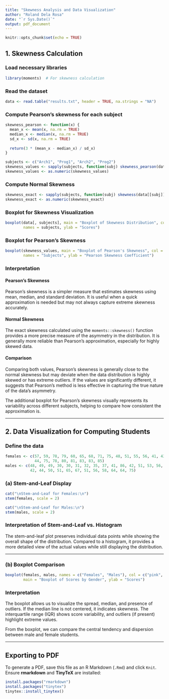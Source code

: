 ---
title: "Skewness Analysis and Data Visualization"
author: "Roland Dela Rosa"
date: "`r Sys.Date()`"
output: pdf_document
---

```{r setup, include=FALSE}
knitr::opts_chunk$set(echo = TRUE)
```

## 1. Skewness Calculation

### Load necessary libraries
```{r}
library(moments)  # For skewness calculation
```

### Read the dataset
```{r}
data <- read.table("results.txt", header = TRUE, na.strings = "NA")
```

### Compute Pearson's skewness for each subject
```{r}
skewness_pearson <- function(x) {
  mean_x <- mean(x, na.rm = TRUE)
  median_x <- median(x, na.rm = TRUE)
  sd_x <- sd(x, na.rm = TRUE)
  
  return(3 * (mean_x - median_x) / sd_x)
}

subjects <- c("Arch1", "Prog1", "Arch2", "Prog2")
skewness_values <- sapply(subjects, function(subj) skewness_pearson(data[[subj]]))
skewness_values <- as.numeric(skewness_values)
```

### Compute Normal Skewness
```{r}
skewness_exact <- sapply(subjects, function(subj) skewness(data[[subj]], na.rm = TRUE))
skewness_exact <- as.numeric(skewness_exact)
```

### Boxplot for Skewness Visualization
```{r}
boxplot(data[, subjects], main = "Boxplot of Skewness Distribution", col = c("red", "green", "blue", "purple"), 
        names = subjects, ylab = "Scores")
```

### Boxplot for Pearson's Skewness
```{r}
boxplot(skewness_values, main = "Boxplot of Pearson's Skewness", col = "orange", 
        names = "Subjects", ylab = "Pearson Skewness Coefficient")
```

### Interpretation
#### Pearson's Skewness
Pearson's skewness is a simpler measure that estimates skewness using mean, median, and standard deviation. It is useful when a quick approximation is needed but may not always capture extreme skewness accurately.

#### Normal Skewness
The exact skewness calculated using the `moments::skewness()` function provides a more precise measure of the asymmetry in the distribution. It is generally more reliable than Pearson’s approximation, especially for highly skewed data.

#### Comparison
Comparing both values, Pearson's skewness is generally close to the normal skewness but may deviate when the data distribution is highly skewed or has extreme outliers. If the values are significantly different, it suggests that Pearson's method is less effective in capturing the true nature of the data’s asymmetry.

The additional boxplot for Pearson's skewness visually represents its variability across different subjects, helping to compare how consistent the approximation is.

---

## 2. Data Visualization for Computing Students

### Define the data
```{r}
females <- c(57, 59, 78, 79, 60, 65, 68, 71, 75, 48, 51, 55, 56, 41, 43, 
             44, 75, 78, 80, 81, 83, 83, 85)
males <- c(48, 49, 49, 30, 30, 31, 32, 35, 37, 41, 86, 42, 51, 53, 56,
           42, 44, 50, 51, 65, 67, 51, 56, 58, 64, 64, 75)
```

### (a) Stem-and-Leaf Display
```{r}
cat("\nStem-and-Leaf for Females:\n")
stem(females, scale = 2)

cat("\nStem-and-Leaf for Males:\n")
stem(males, scale = 2)
```

### Interpretation of Stem-and-Leaf vs. Histogram
The stem-and-leaf plot preserves individual data points while showing the overall shape of the distribution. Compared to a histogram, it provides a more detailed view of the actual values while still displaying the distribution.

---

### (b) Boxplot Comparison
```{r}
boxplot(females, males, names = c("Females", "Males"), col = c("pink", "blue"), 
        main = "Boxplot of Scores by Gender", ylab = "Scores")
```

### Interpretation
The boxplot allows us to visualize the spread, median, and presence of outliers. If the median line is not centered, it indicates skewness. The interquartile range (IQR) shows score variability, and outliers (if present) highlight extreme values. 

From the boxplot, we can compare the central tendency and dispersion between male and female students.

---

## Exporting to PDF
To generate a PDF, save this file as an R Markdown (`.Rmd`) and click `Knit`. Ensure **rmarkdown** and **TinyTeX** are installed:

```{r, eval=FALSE}
install.packages("rmarkdown")
install.packages("tinytex")
tinytex::install_tinytex()
```
